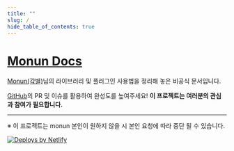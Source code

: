 ```yaml
---
title: ""
slug: /
hide_table_of_contents: true
---
```



# [Monun Docs](https://monun.me/)

[Monun(각별)](https://github.com/monun)님의 라이브러리 및 플러그인 사용법을 정리해 놓은 비공식 문서입니다.

[GitHub](https://github.com/monun-docs)의 PR 및 이슈를 활용하여 완성도를 높여주세요! **이 프로젝트는 여러분의 관심과 참여가 필요합니다.**

<HomeCard></HomeCard>


---

※ 이 프로젝트는 monun 본인이 원하지 않을 시 본인 요청에 따라 중단 될 수 있습니다.

<a href="https://www.netlify.com">
  <img src="https://www.netlify.com/img/global/badges/netlify-color-accent.svg" alt="Deploys by Netlify" />
</a>

